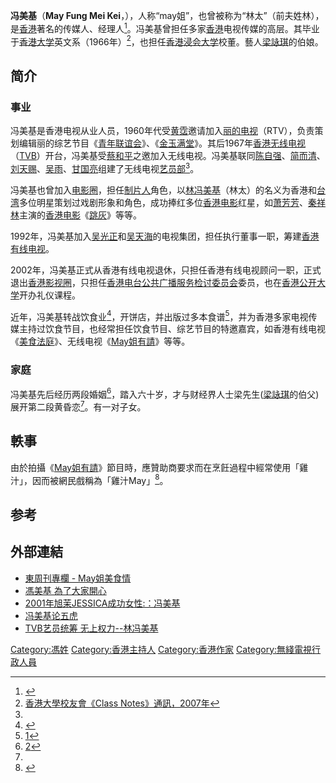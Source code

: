 '''冯美基'''（'''May Fung Mei Kei'''，{{bd|1945年|10月15日}}），人称“may姐”，也曾被称为“林太”（前夫姓林），是[[香港|香港]]著名的传媒人、经理人<ref name="#1">{{Cite web |url=http://women.sohu.com/20090529/n264218015.shtml |title=2001年旭茉JESSICA成功女性：冯美基 |access-date=2011-11-24 |archive-url=https://web.archive.org/web/20100612084434/http://women.sohu.com/20090529/n264218015.shtml |archive-date=2010-06-12 |dead-url=yes }}</ref>。冯美基曾担任多家[[香港|香港]]电视传媒的高层。其毕业于[[香港大学|香港大学]]英文系（1966年）<ref name="《Class Notes》通訊">[https://www.alumni.hku.hk/f/newsletter/471/1175/07fall-51-64.pdf 香港大學校友會《Class Notes》通訊，2007年]</ref>，也担任[[香港浸会大学|香港浸会大学]]校董。藝人[[梁詠琪|梁詠琪]]的伯娘。

== 简介 ==
=== 事业 ===

冯美基是香港电视从业人员，1960年代受[[黄霑|黄霑]]邀请加入[[丽的电视|丽的电视]]（RTV），负责策划编辑丽的综艺节目《[[青年联谊会|青年联谊会]]》、《[[金玉满堂|金玉满堂]]》。其后1967年[[香港无线电视|香港无线电视]]（[[TVB|TVB]]）开台，冯美基受[[蔡和平|蔡和平]]之邀加入无线电视。冯美基联同[[陈自强|陈自强]]、[[简而清|简而清]]、[[刘天赐|刘天赐]]、[[吴雨|吴雨]]、[[甘国亮|甘国亮]]组建了无线电视[[艺员部|艺员部]]<ref name="#1"/>。

冯美基也曾加入[[电影圈|电影圈]]，担任[[制片人|制片人]]角色，以[[林冯美基|林冯美基]]（林太）的名义为香港和[[台湾|台湾]]多位明星策划过戏剧形象和角色，成功捧红多位[[香港电影|香港电影]]红星，如[[萧芳芳|萧芳芳]]、[[秦祥林|秦祥林]]主演的[[香港电影|香港电影]]《[[跳灰|跳灰]]》等等。

1992年，冯美基加入[[吴光正|吴光正]]和[[吴天海|吴天海]]的电视集团，担任执行董事一职，筹建[[香港有线电视|香港有线电视]]。

2002年，冯美基正式从香港有线电视退休，只担任香港有线电视顾问一职，正式退出[[香港影视圈|香港影视圈]]，只担任[[香港电台|香港电台]][[公共广播服务检讨委员会|公共广播服务检讨委员会]]委员，也在[[香港公开大学|香港公开大学]]开办礼仪课程。

近年，冯美基转战饮食业<ref>{{Cite web |url=http://paper.wenweipo.com/2010/06/14/OT1006140002.htm |title=存档副本 |access-date=2011-11-24 |archive-url=https://web.archive.org/web/20100617044002/http://paper.wenweipo.com/2010/06/14/OT1006140002.htm |archive-date=2010-06-17 |dead-url=yes }}</ref>，开饼店，并出版过多本食谱<ref>[http://ent.sina.com.cn/s/h/p/2010-07-05/10063007260.shtml]</ref>，并为香港多家电视传媒主持过饮食节目，也经常担任饮食节目、综艺节目的特邀嘉宾，如香港有线电视《[[美食法庭|美食法庭]]》、无线电视《[[May姐有請|May姐有請]]》等等。

=== 家庭 ===
冯美基先后经历两段婚姻<ref name="#2">[http://www.tudou.com/programs/view/RJtDNR03I88]</ref>，踏入六十岁，才与财经界人士梁先生([[梁詠琪|梁詠琪]]的伯父)展开第二段黄昏恋<ref name="#2"/>。有一对子女。

== 軼事 ==
由於拍攝《[[May姐有請|May姐有請]]》節目時，應贊助商要求而在烹飪過程中經常使用「雞汁」，因而被網民戲稱為「雞汁May」<ref>{{cite news|title=鸡汁May姐：唔会游行，哈哈哈……|url=http://hk.apple.nextmedia.com/news/art/20131020/18471624|accessdate=2013-10-21|date=2013-10-20}}</ref>。

== 参考 ==
<references />

== 外部連結 ==
{{commonscat|Fung Mei-Kei, May}}
*[http://eastweek.my-magazine.me/index.php?link=content_list&subgroup=193 東周刊專欄 - May姐美食情 ]
*[https://web.archive.org/web/20100617044002/http://paper.wenweipo.com/2010/06/14/OT1006140002.htm 馮美基 為了大家開心]
*[https://web.archive.org/web/20100612084434/http://women.sohu.com/20090529/n264218015.shtml 2001年旭茉JESSICA成功女性:：冯美基]
*[http://ent.ifeng.com/idolnews/hk/detail_2010_04/06/510250_0.shtml 冯美基论五虎]
*[http://www.dengxiaoyu.net/News/View.asp?ID=458 TVB艺员统筹 无上权力--林冯美基]
{{至八會}}
[[Category:馮姓|Category:馮姓]]
[[Category:香港主持人|Category:香港主持人]]
[[Category:香港作家|Category:香港作家]]
[[Category:無綫電視行政人員|Category:無綫電視行政人員]]